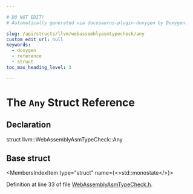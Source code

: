 ```yaml
---

# DO NOT EDIT!
# Automatically generated via docusaurus-plugin-doxygen by Doxygen.

slug: /api/structs/llvm/webassemblyasmtypecheck/any
custom_edit_url: null
keywords:
  - doxygen
  - reference
  - struct
toc_max_heading_level: 3

---
```





# The `Any` Struct Reference

<DoxygenPage pluginConfig={pluginConfig}>



## Declaration

<CodeBlock>struct llvm::WebAssemblyAsmTypeCheck::Any</CodeBlock>

## Base struct

<MembersIndex>

<MembersIndexItem
  type="struct"
  name={<>std::monostate</>}>
</MembersIndexItem>

</MembersIndex>


Definition at line 33 of file <a href="/docs/api/files/lib/lib/target/lib/target/webassembly/lib/target/webassembly/asmparser/webassemblyasmtypecheck-h">WebAssemblyAsmTypeCheck.h</a>.

</DoxygenPage>
